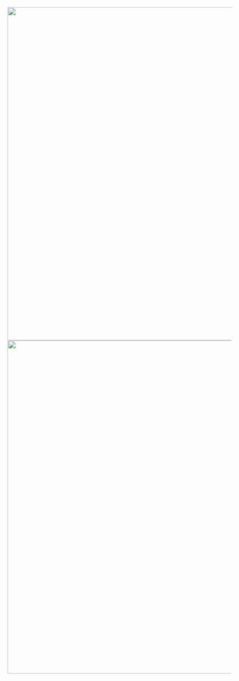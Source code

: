 <img src="http://i.imgur.com/DWqpMYD.png" width="1000" height="750" align="left">

<img src="http://i.imgur.com/80ppMyn.png" width="1000" height="750" align="left">
